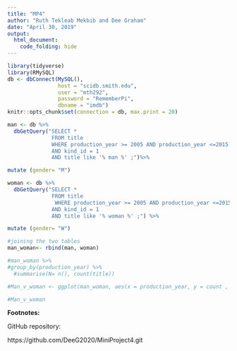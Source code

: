 ```yaml
---
title: "MP4"
author: "Ruth Tekleab Mekbib and Dee Graham"
date: "April 30, 2019"
output:
  html_document:
    code_folding: hide
---
```


```r
library(tidyverse)
library(RMySQL)
db <- dbConnect(MySQL(), 
                host = "scidb.smith.edu", 
                user = "mth292", 
                password = "RememberPi", 
                dbname = "imdb")
knitr::opts_chunk$set(connection = db, max.print = 20)
```


```r
man <- db %>%
  dbGetQuery("SELECT *
              FROM title
              WHERE production_year >= 2005 AND production_year <=2015
              AND kind_id = 1
              AND title like '% man %' ;")%>%

mutate (gender= "M")
```


```r
woman <- db %>%
  dbGetQuery("SELECT *
              FROM title
               WHERE production_year >= 2005 AND production_year <=2015
              AND kind_id = 1
              AND title like '% woman %' ;") %>%

mutate (gender= "W")
```

```r
#joining the two tables
man_woman<- rbind(man, woman)

```

```r
#man_woman %>%
#group_by(production_year) %>%
  #summarise(N= n(), count(title))
```

```r
#Man_v_woman <- ggplot(man_woman, aes(x = production_year, y = count , col = gender))

#Man_v_woman
```








**Footnotes:**

GitHub repository:

https://github.com/DeeG2020/MiniProject4.git 